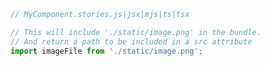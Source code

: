 ```js
// MyComponent.stories.js|jsx|mjs|ts|tsx

// This will include './static/image.png' in the bundle.
// And return a path to be included in a src attribute
import imageFile from './static/image.png';
```
